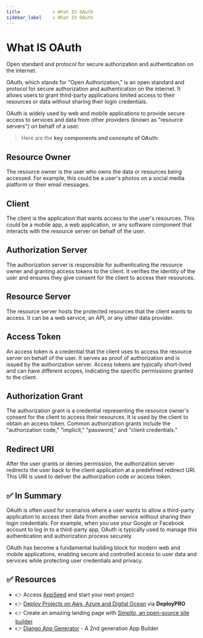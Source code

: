 ```yaml
---
title            : What IS OAuth 
sidebar_label    : What IS OAuth
---
```


# What IS OAuth

<SubHeading>Open standard and protocol for secure authorization and authentication on the internet.</SubHeading>

OAuth, which stands for "Open Authorization," is an open standard and protocol for secure authorization and authentication on the internet. 
It allows users to grant third-party applications limited access to their resources or data without sharing their login credentials. 

OAuth is widely used by web and mobile applications to provide secure access to services and data from other providers (known as "resource servers") on behalf of a user.

> Here are the **key components and concepts of OAuth**:

## **Resource Owner** 

The resource owner is the user who owns the data or resources being accessed. For example, this could be a user's photos on a social media platform or their email messages.

## **Client** 

The client is the application that wants access to the user's resources. This could be a mobile app, a web application, or any software component that interacts with the resource server on behalf of the user.

## **Authorization Server** 

The authorization server is responsible for authenticating the resource owner and granting access tokens to the client. 
It verifies the identity of the user and ensures they give consent for the client to access their resources.

## **Resource Server** 

The resource server hosts the protected resources that the client wants to access. It can be a web service, an API, or any other data provider.

## **Access Token** 

An access token is a credential that the client uses to access the resource server on behalf of the user. 
It serves as proof of authorization and is issued by the authorization server. Access tokens are typically short-lived and can have different scopes, indicating the specific permissions granted to the client.

## **Authorization Grant** 

The authorization grant is a credential representing the resource owner's consent for the client to access their resources. 
It is used by the client to obtain an access token. Common authorization grants include the "authorization code," "implicit," "password," and "client credentials."

## **Redirect URI** 

After the user grants or denies permission, the authorization server redirects the user back to the client application at a predefined redirect URI. This URI is used to deliver the authorization code or access token.

## ✅ In Summary

OAuth is often used for scenarios where a user wants to allow a third-party application to access their data from another service without sharing their login credentials. 
For example, when you use your Google or Facebook account to log in to a third-party app, OAuth is typically used to manage this authentication and authorization process securely.

OAuth has become a fundamental building block for modern web and mobile applications, enabling secure and controlled access to user data and services while protecting user credentials and privacy.

## ✅ Resources 

- 👉 Access [AppSeed](https://appseed.us/) and start your next project
- 👉 [Deploy Projects on Aws, Azure and Digital Ocean](https://www.docs.deploypro.dev/) via **DeployPRO**
- 👉 Create an amazing landing page with [Simpllo, an open-source site builder](https://www.simpllo.com/)
- 👉 [Django App Generator](https://app-generator.dev/django/) - A 2nd generation App Builder
